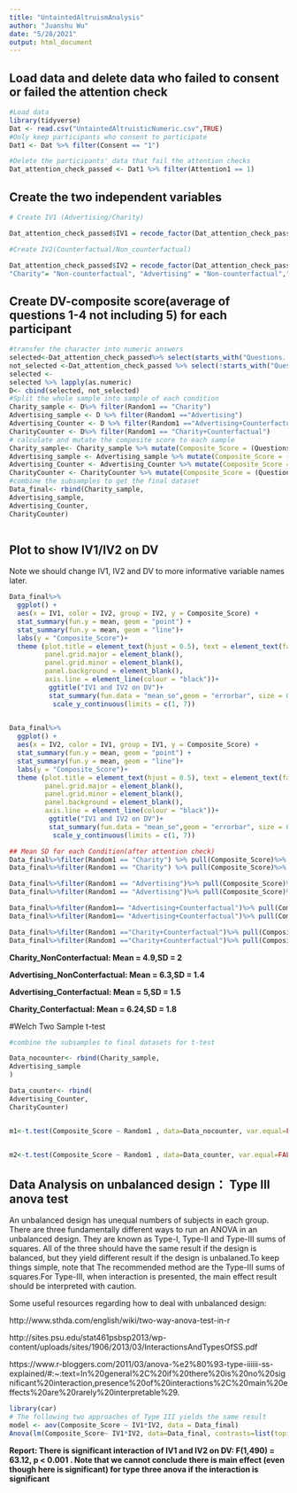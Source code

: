 ```yaml
---
title: "UntaintedAltruismAnalysis"
author: "Juanshu Wu"
date: "5/28/2021"
output: html_document
---
```

## Load data and delete data who failed to consent or failed the attention check
```r
#Load data
library(tidyverse)
Dat <- read.csv("UntaintedAltruisticNumeric.csv",TRUE)
#Only keep participants who consent to participate
Dat1 <- Dat %>% filter(Consent == "1") 

#Delete the participants' data that fail the attention checks
Dat_attention_check_passed <- Dat1 %>% filter(Attention1 == 1)
```
## Create the two independent variables
```r

# Create IV1 (Advertising/Charity)

Dat_attention_check_passed$IV1 = recode_factor(Dat_attention_check_passed$Random1,"Charity " = "Charity ", "Advertising" = "Advertising","Advertising+Counterfactual" = "Advertising", "Charity+Counterfactual" = "Charity")

#Create IV2(Counterfactual/Non_counterfactual)

Dat_attention_check_passed$IV2 = recode_factor(Dat_attention_check_passed$Random1,
"Charity"= "Non-counterfactual", "Advertising" = "Non-counterfactual","Advertising+Counterfactual" = "Counterfactual", "Charity+Counterfactual" = "Counterfactual")

```

## Create DV-composite score(average of  questions 1-4 not including 5) for each participant
```r
#transfer the character into numeric answers
selected<-Dat_attention_check_passed%>% select(starts_with("Questions.."))
not_selected <-Dat_attention_check_passed %>% select(!starts_with("Questions.."))
selected <- 
selected %>% lapply(as.numeric)
D<- cbind(selected, not_selected)
#Split the whole sample into sample of each condition
Charity_sample <- D%>% filter(Random1 == "Charity")
Advertising_sample <- D %>% filter(Random1 =="Advertising")
Advertising_Counter <- D %>% filter(Random1 =="Advertising+Counterfactual")
CharityCounter <- D%>% filter(Random1 == "Charity+Counterfactual")
# calculate and mutate the composite score to each sample
Charity_sample<- Charity_sample %>% mutate(Composite_Score = (Questions..1C_1+Questions..1C_2+Questions..1C_3)/3)
Advertising_sample <- Advertising_sample %>% mutate(Composite_Score = (Questions..1A_1+Questions..1A_2+Questions..1A_3)/3) 
Advertising_Counter <- Advertising_Counter %>% mutate(Composite_Score = (Questions..1A.C_1+Questions..1A.C_2+Questions..1A.C_3)/3)
CharityCounter <- CharityCounter %>% mutate(Composite_Score = (Questions..1C.C_1+Questions..1C.C_2+Questions..1C.C_3)/3)
#combine the subsamples to get the final dataset
Data_final<- rbind(Charity_sample,
Advertising_sample,
Advertising_Counter,
CharityCounter)
 
```

## Plot to show  IV1/IV2 on DV
Note we should change IV1, IV2 and DV to more informative variable names later.

```r

Data_final%>% 
  ggplot() +
  aes(x = IV1, color = IV2, group = IV2, y = Composite_Score) +
  stat_summary(fun.y = mean, geom = "point") +
  stat_summary(fun.y = mean, geom = "line")+
  labs(y = "Composite_Score")+
  theme (plot.title = element_text(hjust = 0.5), text = element_text(family = "serif", size = 12), 
         panel.grid.major = element_blank(), 
         panel.grid.minor = element_blank(),
         panel.background = element_blank(), 
         axis.line = element_line(colour = "black"))+
          ggtitle("IV1 and IV2 on DV")+
          stat_summary(fun.data = "mean_se",geom = "errorbar", size = 0.05,width = 0.2)+
           scale_y_continuous(limits = c(1, 7))
 

Data_final%>% 
  ggplot() +
  aes(x = IV2, color = IV1, group = IV1, y = Composite_Score) +
  stat_summary(fun.y = mean, geom = "point") +
  stat_summary(fun.y = mean, geom = "line")+
  labs(y = "Composite_Score")+
  theme (plot.title = element_text(hjust = 0.5), text = element_text(family = "serif", size = 12), 
         panel.grid.major = element_blank(), 
         panel.grid.minor = element_blank(),
         panel.background = element_blank(), 
         axis.line = element_line(colour = "black"))+
          ggtitle("IV1 and IV2 on DV")+
          stat_summary(fun.data = "mean_se",geom = "errorbar", size = 0.05,width = 0.2)+
           scale_y_continuous(limits = c(1, 7))

## Mean SD for each Condition(after attention check)
Data_final%>%filter(Random1 == "Charity") %>% pull(Composite_Score)%>% mean()
Data_final%>%filter(Random1 == "Charity") %>% pull(Composite_Score)%>% sd()

Data_final%>%filter(Random1 == "Advertising")%>% pull(Composite_Score)%>% mean()
Data_final%>%filter(Random1 == "Advertising")%>% pull(Composite_Score)%>% sd()

Data_final%>%filter(Random1== "Advertising+Counterfactual")%>% pull(Composite_Score)%>% mean()
Data_final%>%filter(Random1== "Advertising+Counterfactual")%>% pull(Composite_Score)%>% sd()

Data_final%>%filter(Random1 =="Charity+Counterfactual")%>% pull(Composite_Score)%>% mean()
Data_final%>%filter(Random1 =="Charity+Counterfactual")%>% pull(Composite_Score)%>% sd()


```
**Charity_NonConterfactual: Mean = 4.9,SD = 2 **

**Advertising_NonConterfactual: Mean = 6.3,SD = 1.4 **

**Advertising_Conterfactual: Mean = 5,SD = 1.5 **

**Charity_Conterfactual: Mean = 6.24,SD = 1.8 **

#Welch Two Sample t-test
```r
#combine the subsamples to final datasets for t-test

Data_nocounter<- rbind(Charity_sample,
Advertising_sample
)

Data_counter<- rbind(
Advertising_Counter,
CharityCounter)


m1<-t.test(Composite_Score ~ Random1 , data=Data_nocounter, var.equal=FALSE, na.rm=TRUE)


m2<-t.test(Composite_Score ~ Random1 , data=Data_counter, var.equal=FALSE, na.rm=TRUE)


```

















## Data Analysis on unbalanced design： Type III anova test

An unbalanced design has unequal numbers of subjects in each group.
There are three fundamentally different ways to run an ANOVA in an unbalanced design. They are known as Type-I, Type-II and Type-III sums of squares. All of the three should have the same result if the design is balanced, but they yield different result if the design is unbalaned.To keep things simple, note that The recommended method are the Type-III sums of squares.For Type-III, when interaction is presented, the main effect result should be interpreted with caution.

Some useful resources regarding how to deal with unbalanced design:

http://www.sthda.com/english/wiki/two-way-anova-test-in-r

http://sites.psu.edu/stat461psbsp2013/wp-content/uploads/sites/1906/2013/03/InteractionsAndTypesOfSS.pdf

https://www.r-bloggers.com/2011/03/anova-%e2%80%93-type-iiiiii-ss-explained/#:~:text=In%20general%2C%20if%20there%20is%20no%20significant%20interaction,presence%20of%20interactions%2C%20main%20effects%20are%20rarely%20interpretable%29.

```r
library(car)
# The following two approaches of Type III yields the same result
model <- aov(Composite_Score ~ IV1*IV2, data = Data_final)
Anova(lm(Composite_Score~ IV1*IV2, data=Data_final, contrasts=list(topic=contr.sum, sys=contr.sum)),type=3)
```
**Report: There is significant interaction of IV1 and IV2 on DV: F(1,490) = 63.12, p < 0.001 . Note that we cannot conclude there is  main effect (even though here is significant) for type three anova if the interaction is significant**











